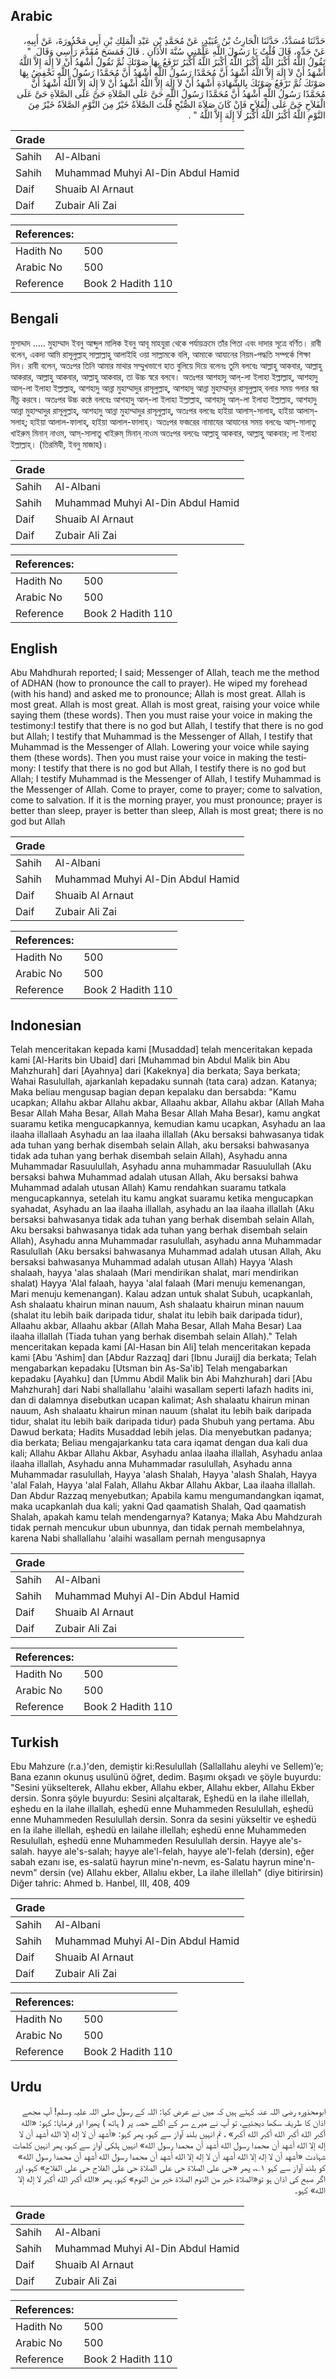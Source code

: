 ## Arabic


<div dir="rtl" lang="ar" style={{fontSize:'larger',backgroundColor:'#f8f9fa',padding:20}}>
حَدَّثَنَا مُسَدَّدٌ، حَدَّثَنَا الْحَارِثُ بْنُ عُبَيْدٍ، عَنْ مُحَمَّدِ بْنِ عَبْدِ الْمَلِكِ بْنِ أَبِي مَحْذُورَةَ، عَنْ أَبِيهِ، عَنْ جَدِّهِ، قَالَ قُلْتُ يَا رَسُولَ اللَّهِ عَلِّمْنِي سُنَّةَ الأَذَانِ ‏.‏ قَالَ فَمَسَحَ مُقَدَّمَ رَأْسِي وَقَالَ ‏ "‏ تَقُولُ اللَّهُ أَكْبَرُ اللَّهُ أَكْبَرُ اللَّهُ أَكْبَرُ اللَّهُ أَكْبَرُ تَرْفَعُ بِهَا صَوْتَكَ ثُمَّ تَقُولُ أَشْهَدُ أَنْ لاَ إِلَهَ إِلاَّ اللَّهُ أَشْهَدُ أَنْ لاَ إِلَهَ إِلاَّ اللَّهُ أَشْهَدُ أَنَّ مُحَمَّدًا رَسُولُ اللَّهِ أَشْهَدُ أَنَّ مُحَمَّدًا رَسُولُ اللَّهِ تَخْفِضُ بِهَا صَوْتَكَ ثُمَّ تَرْفَعُ صَوْتَكَ بِالشَّهَادَةِ أَشْهَدُ أَنْ لاَ إِلَهَ إِلاَّ اللَّهُ أَشْهَدُ أَنْ لاَ إِلَهَ إِلاَّ اللَّهُ أَشْهَدُ أَنَّ مُحَمَّدًا رَسُولُ اللَّهِ أَشْهَدُ أَنَّ مُحَمَّدًا رَسُولُ اللَّهِ حَىَّ عَلَى الصَّلاَةِ حَىَّ عَلَى الصَّلاَةِ حَىَّ عَلَى الْفَلاَحِ حَىَّ عَلَى الْفَلاَحِ فَإِنْ كَانَ صَلاَةَ الصُّبْحِ قُلْتَ الصَّلاَةُ خَيْرٌ مِنَ النَّوْمِ الصَّلاَةُ خَيْرٌ مِنَ النَّوْمِ اللَّهُ أَكْبَرُ اللَّهُ أَكْبَرُ لاَ إِلَهَ إِلاَّ اللَّهُ ‏"‏ ‏.‏
</div>
<div style={{backgroundColor:'#f8f9fa',padding:20, marginBottom: 10}}><table> <thead> <tr> <th>Grade</th> <th></th> </tr> </thead> <tbody> <tr><td>Sahih</td><td>Al-Albani</td></tr><tr><td>Sahih</td><td>Muhammad Muhyi Al-Din Abdul Hamid</td></tr><tr><td>Daif</td><td>Shuaib Al Arnaut</td></tr><tr><td>Daif</td><td>Zubair Ali Zai</td></tr></tbody></table><table> <thead> <tr> <th>References:</th> <th></th> </tr> </thead> <tbody><tr><td>Hadith No</td><td>500</td></tr><tr><td>Arabic No</td><td>500</td></tr><tr><td>Reference</td><td>Book 2 Hadith 110</td></tr></tbody></table></div>

## Bengali


<div dir="ltr" lang="bn" style={{fontSize:'larger',backgroundColor:'#f8f9fa',padding:20}}>
মুসাদ্দাদ ..... মুহাম্মাদ ইবনু আব্দুল মালিক ইবনু আবূ মাহযুরা থেকে পর্যায়ক্রমে তাঁর পিতা এবং দাদার সূত্রে বর্ণিত। রাবী বলেন, একদা আমি রাসূলুল্লাহ্ সাল্লাল্লাহু আলাইহি ওয়া সাল্লামকে বলি, আমাকে আযানের নিয়ম-পদ্ধতি সম্পর্কে শিক্ষা দিন। রাবী বলেন, অতঃপর তিনি আমার মাথার সম্মুখভাগে হাত বুলিয়ে দিয়ে বলেনঃ তুমি বলবেঃ আল্লাহু আকবার, আল্লাহু আকরার, আল্লাহু আকবার, আল্লাহু আকবার, তা উচ্চ স্বরে বলবে। অতঃপর আশহাদু আল্-লা ইলাহা ইল্লাল্লাহ্, আশহাদু আল্-লা ইলাহা ইল্লাল্লাহ্, আশহাদু আন্না মুহাম্মাদুর রাসূলুল্লাহ্, আশহাদু আন্না মুহাম্মাদুর রাসূলুল্লাহ্ বলার সময় গলার স্বর নীচু করবে। অতঃপর উচ্চ কন্ঠে বলবেঃ আশহাদু আল্-লা ইলাহা ইল্লাল্লাহ, আশহাদু আল্-লা ইলাহা ইল্লাল্লাহ, আশহাদু আন্না মুহাম্মাদুর রাসূলুল্লাহ্, আশহাদু আন্না মুহাম্মাদুর রাসূলুল্লাহ্, অতঃপর বলবেঃ হাইয়া আলাস্-সালাহ্, হাইয়া আলাস্-সলাহ্; হাইয়া আলাল-ফালাহ্, হাইয়া আলাল-ফালাহ্। অতঃপর ফজরের নামাযের আযানের সময় বলবেঃ আস্-সালাতু খাইরুম্ মিনান্ নাওম, আস্-সালাতু খাইরুম্ মিনান্ নাওম অতঃপর বলবেঃ আল্লাহু আকবার, আল্লাহু আকবার; লা ইলাহা ইল্লাল্লাহ্। (তিরমিযী, ইবনু মাজাহ)।
</div>
<div style={{backgroundColor:'#f8f9fa',padding:20, marginBottom: 10}}><table> <thead> <tr> <th>Grade</th> <th></th> </tr> </thead> <tbody> <tr><td>Sahih</td><td>Al-Albani</td></tr><tr><td>Sahih</td><td>Muhammad Muhyi Al-Din Abdul Hamid</td></tr><tr><td>Daif</td><td>Shuaib Al Arnaut</td></tr><tr><td>Daif</td><td>Zubair Ali Zai</td></tr></tbody></table><table> <thead> <tr> <th>References:</th> <th></th> </tr> </thead> <tbody><tr><td>Hadith No</td><td>500</td></tr><tr><td>Arabic No</td><td>500</td></tr><tr><td>Reference</td><td>Book 2 Hadith 110</td></tr></tbody></table></div>

## English


<div dir="ltr" lang="en" style={{fontSize:'larger',backgroundColor:'#f8f9fa',padding:20}}>
Abu Mahdhurah reported; I said; Messenger of Allah, teach me the method of ADHAN (how to pronounce the call to prayer). He wiped my forehead (with his hand) and asked me to pronounce; Allah is most great. Allah is most great. Allah is most great. Allah is most great, raising your voice while saying them (these words). Then you must raise your voice in making the testimony:I testify that there is no god but Allah, I testify that there is no god but Allah; I testify that Muhammad is the Messenger of Allah, I testify that Muhammad is the Messenger of Allah. Lowering your voice while saying them (these words). Then you must raise your voice in making the testimony: I testify that there is no god but Allah, I testify there is no god but Allah; I testify Muhammad is the Messenger of Allah, I testify Muhammad is the Messenger of Allah. Come to prayer, come to prayer; come to salvation, come to salvation. If it is the morning prayer, you must pronounce; prayer is better than sleep, prayer is better than sleep, Allah is most great; there is no god but Allah
</div>
<div style={{backgroundColor:'#f8f9fa',padding:20, marginBottom: 10}}><table> <thead> <tr> <th>Grade</th> <th></th> </tr> </thead> <tbody> <tr><td>Sahih</td><td>Al-Albani</td></tr><tr><td>Sahih</td><td>Muhammad Muhyi Al-Din Abdul Hamid</td></tr><tr><td>Daif</td><td>Shuaib Al Arnaut</td></tr><tr><td>Daif</td><td>Zubair Ali Zai</td></tr></tbody></table><table> <thead> <tr> <th>References:</th> <th></th> </tr> </thead> <tbody><tr><td>Hadith No</td><td>500</td></tr><tr><td>Arabic No</td><td>500</td></tr><tr><td>Reference</td><td>Book 2 Hadith 110</td></tr></tbody></table></div>

## Indonesian


<div dir="ltr" lang="id" style={{fontSize:'larger',backgroundColor:'#f8f9fa',padding:20}}>
Telah menceritakan kepada kami [Musaddad] telah menceritakan kepada kami [Al-Harits bin Ubaid] dari [Muhammad bin Abdul Malik bin Abu Mahzhurah] dari [Ayahnya] dari [Kakeknya] dia berkata; Saya berkata; Wahai Rasulullah, ajarkanlah kepadaku sunnah (tata cara) adzan. Katanya; Maka beliau mengusap bagian depan kepalaku dan bersabda: "Kamu ucapkan; Allahu akbar Allahu akbar, Allaahu akbar, Allahu akbar (Allah Maha Besar Allah Maha Besar, Allah Maha Besar Allah Maha Besar), kamu angkat suaramu ketika mengucapkannya, kemudian kamu ucapkan, Asyhadu an laa ilaaha illallaah Asyhadu an laa ilaaha illallah (Aku bersaksi bahwasanya tidak ada tuhan yang berhak disembah selain Allah, aku bersaksi bahwasanya tidak ada tuhan yang berhak disembah selain Allah), Asyhadu anna Muhammadar Rasuulullah, Asyhadu anna muhammadar Rasuulullah (Aku bersaksi bahwa Muhammad adalah utusan Allah, Aku bersaksi bahwa Muhammad adalah utusan Allah) Kamu rendahkan suaramu tatkala mengucapkannya, setelah itu kamu angkat suaramu ketika mengucapkan syahadat, Asyhadu an laa ilaaha illallah, asyhadu an laa ilaaha illallah (Aku bersaksi bahwasanya tidak ada tuhan yang berhak disembah selain Allah, Aku bersaksi bahwasanya tidak ada tuhan yang berhak disembah selain Allah), Asyhadu anna Muhammadar rasulullah, asyhadu anna Muhammadar Rasulullah (Aku bersaksi bahwasanya Muhammad adalah utusan Allah, Aku bersaksi bahwasanya Muhammad adalah utusan Allah) Hayya 'Alash shalaah, hayya 'alas shalaah (Mari mendirikan shalat, mari mendirikan shalat) Hayya 'Alal falaah, hayya 'alal falaah (Mari menuju kemenangan, Mari menuju kemenangan). Kalau adzan untuk shalat Subuh, ucapkanlah, Ash shalaatu khairun minan nauum, Ash shalaatu khairun minan nauum (shalat itu lebih baik daripada tidur, shalat itu lebih baik daripada tidur), Allaahu akbar, Allaahu akbar (Allah Maha Besar, Allah Maha Besar) Laa ilaaha illallah (Tiada tuhan yang berhak disembah selain Allah)." Telah menceritakan kepada kami [Al-Hasan bin Ali] telah menceritakan kepada kami [Abu 'Ashim] dan [Abdur Razzaq] dari [Ibnu Juraij] dia berkata; Telah mengabarkan kepadaku [Utsman bin As-Sa'ib] Telah mengabarkan kepadaku [Ayahku] dan [Ummu Abdil Malik bin Abi Mahzhurah] dari [Abu Mahzhurah] dari Nabi shallallahu 'alaihi wasallam seperti lafazh hadits ini, dan di dalamnya disebutkan ucapan kalimat; Ash shalaatu khairun minan nauum, Ash shalaatu khairun minan nauum (shalat itu lebih baik daripada tidur, shalat itu lebih baik daripada tidur) pada Shubuh yang pertama. Abu Dawud berkata; Hadits Musaddad lebih jelas. Dia menyebutkan padanya; dia berkata; Beliau mengajarkanku tata cara iqamat dengan dua kali dua kali; Allahu Akbar Allahu Akbar, Asyhadu anlaa ilaaha illallah, Asyhadu anlaa ilaaha illallah, Asyhadu anna Muhammadar rasulullah, Asyhadu anna Muhammadar rasulullah, Hayya 'alash Shalah, Hayya 'alash Shalah, Hayya 'alal Falah, Hayya 'alal Falah, Allahu Akbar Allahu Akbar, Laa ilaaha illallah. Dan Abdur Razzaq menyebutkan; Apabila kamu mengumandangkan iqamat, maka ucapkanlah dua kali; yakni Qad qaamatish Shalah, Qad qaamatish Shalah, apakah kamu telah mendengarnya? Katanya; Maka Abu Mahdzurah tidak pernah mencukur ubun ubunnya, dan tidak pernah membelahnya, karena Nabi shallallahu 'alaihi wasallam pernah mengusapnya
</div>
<div style={{backgroundColor:'#f8f9fa',padding:20, marginBottom: 10}}><table> <thead> <tr> <th>Grade</th> <th></th> </tr> </thead> <tbody> <tr><td>Sahih</td><td>Al-Albani</td></tr><tr><td>Sahih</td><td>Muhammad Muhyi Al-Din Abdul Hamid</td></tr><tr><td>Daif</td><td>Shuaib Al Arnaut</td></tr><tr><td>Daif</td><td>Zubair Ali Zai</td></tr></tbody></table><table> <thead> <tr> <th>References:</th> <th></th> </tr> </thead> <tbody><tr><td>Hadith No</td><td>500</td></tr><tr><td>Arabic No</td><td>500</td></tr><tr><td>Reference</td><td>Book 2 Hadith 110</td></tr></tbody></table></div>

## Turkish


<div dir="ltr" lang="tr" style={{fontSize:'larger',backgroundColor:'#f8f9fa',padding:20}}>
Ebu Mahzure (r.a.)'den, demiştir ki:Resulullah (Sallallahu aleyhi ve Sellem)’e; Bana ezanın okunuş usulünü öğret, dedim. Başımı okşadı ve şöyle buyurdu: "Sesini yükselterek, Allahu ekber, Allahu ekber, Allahu ekber, Allahu Ekber dersin. Sonra şöyle buyurdu: Sesini alçaltarak, Eşhedü en la ilahe illellah, eşhedu en la ilahe illallah, eşhedü enne Muhammeden Resulullah, eşhedü enne Muhammeden Resulullah dersin. Sonra da sesini yükseltir ve eşhedü en Ia ilahe illellah, eşhedü en lailahe illellah; eşhedü enne Muhammeden Resulullah, eşhedü enne Muhammeden Resulullah dersin. Hayye ale's-salah. hayye ale's-salah; hayye ale'l-felah, hayye ale'l-felah (dersin), eğer sabah ezanı ise, es-salatü hayrun mine'n-nevm, es-Salatu hayrun mine'n-nevm" dersin (ve) Allahu ekber, Allalıu ekber, La ilahe illellah" (diye bitirirsin) Diğer tahric: Ahmed b. Hanbel, III, 408, 409
</div>
<div style={{backgroundColor:'#f8f9fa',padding:20, marginBottom: 10}}><table> <thead> <tr> <th>Grade</th> <th></th> </tr> </thead> <tbody> <tr><td>Sahih</td><td>Al-Albani</td></tr><tr><td>Sahih</td><td>Muhammad Muhyi Al-Din Abdul Hamid</td></tr><tr><td>Daif</td><td>Shuaib Al Arnaut</td></tr><tr><td>Daif</td><td>Zubair Ali Zai</td></tr></tbody></table><table> <thead> <tr> <th>References:</th> <th></th> </tr> </thead> <tbody><tr><td>Hadith No</td><td>500</td></tr><tr><td>Arabic No</td><td>500</td></tr><tr><td>Reference</td><td>Book 2 Hadith 110</td></tr></tbody></table></div>

## Urdu


<div dir="rtl" lang="ur" style={{fontSize:'larger',backgroundColor:'#f8f9fa',padding:20}}>
ابومحذورہ رضی اللہ عنہ کہتے ہیں کہ میں نے عرض کیا: اللہ کے رسول صلی اللہ علیہ وسلم! آپ مجھے اذان کا طریقہ سکھا دیجئیے، تو آپ نے میرے سر کے اگلے حصہ پر ( ہاتھ ) پھیرا اور فرمایا: کہو: «الله أكبر الله أكبر الله أكبر الله أكبر» ، تم انہیں بلند آواز سے کہو، پھر کہو: «أشهد أن لا إله إلا الله أشهد أن لا إله إلا الله أشهد أن محمدا رسول الله أشهد أن محمدا رسول الله» انہیں ہلکی آواز سے کہو، پھر انہیں کلمات شہادت «أشهد أن لا إله إلا الله أشهد أن لا إله إلا الله أشهد أن محمدا رسول الله أشهد أن محمدا رسول الله» کو بلند آواز سے کہو ۱؎، پھر «حى على الصلاة حى على الصلاة حى على الفلاح حى على الفلاح» کہو، اور اگر صبح کی اذان ہو تو«الصلاة خير من النوم الصلاة خير من النوم» کہو، پھر «الله أكبر الله أكبر لا إله إلا الله» کہو۔
</div>
<div style={{backgroundColor:'#f8f9fa',padding:20, marginBottom: 10}}><table> <thead> <tr> <th>Grade</th> <th></th> </tr> </thead> <tbody> <tr><td>Sahih</td><td>Al-Albani</td></tr><tr><td>Sahih</td><td>Muhammad Muhyi Al-Din Abdul Hamid</td></tr><tr><td>Daif</td><td>Shuaib Al Arnaut</td></tr><tr><td>Daif</td><td>Zubair Ali Zai</td></tr></tbody></table><table> <thead> <tr> <th>References:</th> <th></th> </tr> </thead> <tbody><tr><td>Hadith No</td><td>500</td></tr><tr><td>Arabic No</td><td>500</td></tr><tr><td>Reference</td><td>Book 2 Hadith 110</td></tr></tbody></table></div>